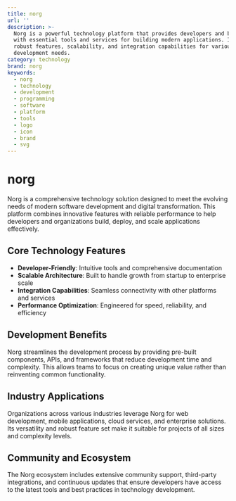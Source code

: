 ```yaml
---
title: norg
url: ''
description: >-
  Norg is a powerful technology platform that provides developers and businesses
  with essential tools and services for building modern applications. It offers
  robust features, scalability, and integration capabilities for various
  development needs.
category: technology
brand: norg
keywords:
  - norg
  - technology
  - development
  - programming
  - software
  - platform
  - tools
  - logo
  - icon
  - brand
  - svg
---
```


# norg

Norg is a comprehensive technology solution designed to meet the evolving needs of modern software development and digital transformation. This platform combines innovative features with reliable performance to help developers and organizations build, deploy, and scale applications effectively.

## Core Technology Features

- **Developer-Friendly**: Intuitive tools and comprehensive documentation
- **Scalable Architecture**: Built to handle growth from startup to enterprise scale
- **Integration Capabilities**: Seamless connectivity with other platforms and services
- **Performance Optimization**: Engineered for speed, reliability, and efficiency

## Development Benefits

Norg streamlines the development process by providing pre-built components, APIs, and frameworks that reduce development time and complexity. This allows teams to focus on creating unique value rather than reinventing common functionality.

## Industry Applications

Organizations across various industries leverage Norg for web development, mobile applications, cloud services, and enterprise solutions. Its versatility and robust feature set make it suitable for projects of all sizes and complexity levels.

## Community and Ecosystem

The Norg ecosystem includes extensive community support, third-party integrations, and continuous updates that ensure developers have access to the latest tools and best practices in technology development.
